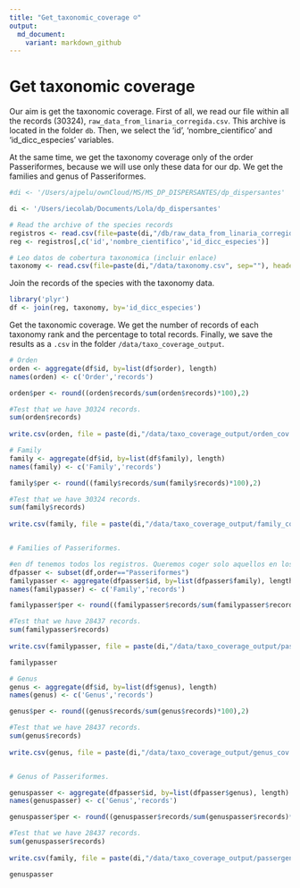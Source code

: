 ```yaml
---
title: "Get_taxonomic_coverage ☺"
output:
  md_document:
    variant: markdown_github
---
```

# Get taxonomic coverage

Our aim is get the taxonomic coverage. First of all, we read our file within all the records (30324), `raw_data_from_linaria_corregida.csv`. This archive is located in the folder `db`. Then, we select the 'id', 'nombre_cientifico' and 'id_dicc_especies' variables.

At the same time, we get the taxonomy coverage only of the order Passeriformes, because we will use only these data for our dp. We get the families and genus of Passeriformes. 

```r
#di <- '/Users/ajpelu/ownCloud/MS/MS_DP_DISPERSANTES/dp_dispersantes'

di <- '/Users/iecolab/Documents/Lola/dp_dispersantes'

# Read the archive of the species records
registros <- read.csv(file=paste(di,"/db/raw_data_from_linaria_corregida.csv", sep=""), header=TRUE, sep=";")
reg <- registros[,c('id','nombre_cientifico','id_dicc_especies')]

# Leo datos de cobertura taxonomica (incluir enlace)
taxonomy <- read.csv(file=paste(di,"/data/taxonomy.csv", sep=""), header=TRUE, sep=",")
```

Join the records of the species with the taxonomy data. 

```r
library('plyr')
df <- join(reg, taxonomy, by='id_dicc_especies')
```

Get the taxonomic coverage. We get the number of records of each taxonomy rank and the percentage to total records. Finally, we save the results as a `.csv` in the folder `/data/taxo_coverage_output`.

```r
# Orden
orden <- aggregate(df$id, by=list(df$order), length)
names(orden) <- c('Order','records')

orden$per <- round((orden$records/sum(orden$records)*100),2)

#Test that we have 30324 records. 
sum(orden$records)
              
write.csv(orden, file = paste(di,"/data/taxo_coverage_output/orden_cov.csv", sep=""), row.names=FALSE, quote= FALSE)
```

```r
# Family
family <- aggregate(df$id, by=list(df$family), length)
names(family) <- c('Family','records')

family$per <- round((family$records/sum(family$records)*100),2)

#Test that we have 30324 records. 
sum(family$records)
              
write.csv(family, file = paste(di,"/data/taxo_coverage_output/family_cov.csv", sep=""), row.names=FALSE, quote= FALSE)


# Families of Passeriformes. 

#en df tenemos todos los registros. Queremos coger solo aquellos en los que el orden sea passeriformes. 
dfpasser <- subset(df,order=="Passeriformes")
familypasser <- aggregate(dfpasser$id, by=list(dfpasser$family), length)
names(familypasser) <- c('Family','records')

familypasser$per <- round((familypasser$records/sum(familypasser$records)*100),2)

#Test that we have 28437 records. 
sum(familypasser$records)
              
write.csv(familypasser, file = paste(di,"/data/taxo_coverage_output/passerfamily_cov.csv", sep=""), row.names=FALSE, quote= FALSE)

familypasser 
```

```r
# Genus
genus <- aggregate(df$id, by=list(df$genus), length)
names(genus) <- c('Genus','records')

genus$per <- round((genus$records/sum(genus$records)*100),2)

#Test that we have 28437 records. 
sum(genus$records)
              
write.csv(genus, file = paste(di,"/data/taxo_coverage_output/genus_cov.csv", sep=""), row.names=FALSE, quote= FALSE, sep="")


# Genus of Passeriformes. 

genuspasser <- aggregate(dfpasser$id, by=list(dfpasser$genus), length)
names(genuspasser) <- c('Genus','records')

genuspasser$per <- round((genuspasser$records/sum(genuspasser$records)*100),2)

#Test that we have 28437 records. 
sum(genuspasser$records)
              
write.csv(family, file = paste(di,"/data/taxo_coverage_output/passergenus_cov.csv", sep=""), row.names=FALSE, quote= FALSE)

genuspasser 
```


